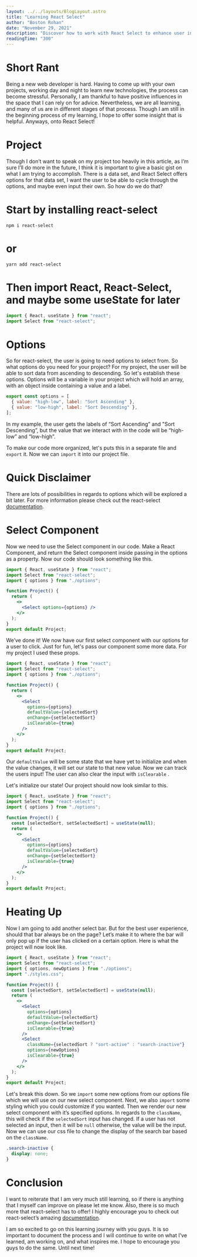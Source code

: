 ```yaml
---
layout: ../../layouts/BlogLayout.astro
title: "Learning React Select"
author: "Boston Rohan"
date: "November 29, 2021"
description: "Discover how to work with React Select to enhance user interactions with data sets. Learn to create dynamic select options and improve the user experience. Get insights from a Boston Rohan's journey to harness the power of React Select."
readingTime: "300"
---
```


# Short Rant

Being a new web developer is hard. Having to come up with your own
projects, working day and night to learn new technologies, the process
can become stressful. Personally, I am thankful to have positive
influences in the space that I can rely on for advice. Nevertheless,
we are all learning, and many of us are in different stages of that
process. Though I am still in the beginning process of my learning, I
hope to offer some insight that is helpful. Anyways, onto React
Select!

# Project

Though I don’t want to speak on my project too heavily in this
article, as I’m sure I’ll do more in the future, I think it is
important to give a basic gist on what I am trying to accomplish.
There is a data set, and React Select offers options for that data
set, I want the user to be able to cycle through the options, and
maybe even input their own. So how do we do that?

# Start by installing react-select

`npm i react-select`

# or

`yarn add react-select`

# Then import React, React-Select, and maybe some useState for later

```jsx
import { React, useState } from "react";
import Select from "react-select";
```

# Options

So for react-select, the user is going to need options to select from.
So what options do you need for your project? For my project, the user will
be able to sort data from ascending to descending. So let's establish
these options. Options will be a variable in your project which will
hold an array, with an object inside containing a value and a label.

```js
export const options = [
  { value: "high-low", label: "Sort Ascending" },
  { value: "low-high", label: "Sort Descending" },
];
```

In my example, the user gets the labels of “Sort Ascending” and "Sort
Descending”, but the value that we interact with in the code will be
“high-low” and “low-high”.

To make our code more organized, let's puts this in a separate file and
`export` it. Now we can `import` it into our project file.

# Quick Disclaimer

There are lots of possibilities in regards to options which will be
explored a bit later. For more information please check out the
react-select <a class="underline" target="_blank" href="https://react-select.com/home">documentation</a>.

# Select Component

Now we need to use the Select component in our code. Make a React
Component, and return the Select component inside passing in the
options as a property. Now our code should look something like this.

```jsx
import { React, useState } from "react";
import Select from "react-select";
import { options } from "./options";

function Project() {
  return (
    <>
      <Select options={options} />
    </>
  );
}
export default Project;
```

We’ve done it! We now have our first select component with our options
for a user to click. Just for fun, let's pass our component some more
data. For my project I used these props.

```jsx
import { React, useState } from "react";
import Select from "react-select";
import { options } from "./options";

function Project() {
  return (
    <>
      <Select
        options={options}
        defaultValue={selectedSort}
        onChange={setSelectedSort}
        isClearable={true}
      />
    </>
  );
}
export default Project;
```

Our `defaultValue` will be some state that we have yet to
initialize and when the value changes, it will set our state to that
new value. Now we can track the users input! The user can also clear
the input with `isClearable` .

Let's initialize our state! Our project should now look similar to
this.

```jsx
import { React, useState } from "react";
import Select from "react-select";
import { options } from "./options";

function Project() {
  const [selectedSort, setSelectedSort] = useState(null);
  return (
    <>
      <Select
        options={options}
        defaultValue={selectedSort}
        onChange={setSelectedSort}
        isClearable={true}
      />
    </>
  );
}
export default Project;
```

# Heating Up

Now I am going to add another select bar. But for the best user
experience, should that bar always be on the page? Let’s make it to
where the bar will only pop up if the user has clicked on a certain
option. Here is what the project will now look like.

```jsx
import { React, useState } from "react";
import Select from "react-select";
import { options, newOptions } from "./options";
import "./styles.css";

function Project() {
  const [selectedSort, setSelectedSort] = useState(null);
  return (
    <>
      <Select
        options={options}
        defaultValue={selectedSort}
        onChange={setSelectedSort}
        isClearable={true}
      />
      <Select
        className={selectedSort ? "sort-active" : "search-inactive"}
        options={newOptions}
        isClearable={true}
      />
    </>
  );
}
export default Project;
```

Let's break this down. So we `import` some new options from our options
file which we will use on our new select component. Next, we also
`import` some styling which you could customize if you wanted. Then we
render our new select component with it’s specified options. In
regards to the `className`, this will check if the
`selectedSort` input has changed. If a user has not
selected an input, then it will be `null` otherwise, the
value will be the input. Now we can use our css file to change the
display of the search bar based on the `className`.

```css
.search-inactive {
  display: none;
}
```

# Conclusion

I want to reiterate that I am very much still learning, so if there is
anything that I myself can improve on please let me know. Also, there
is so much more that react-select has to offer! I highly encourage you
to check out react-select’s amazing <a class="underline" href="https://react-select.com/home" target="_blank">documentation</a>.

I am so excited to go on this learning journey with you guys. It is
so important to document the process and I will continue to write on
what I’ve learned, am working on, and what inspires me. I hope to
encourage you guys to do the same. Until next time!
